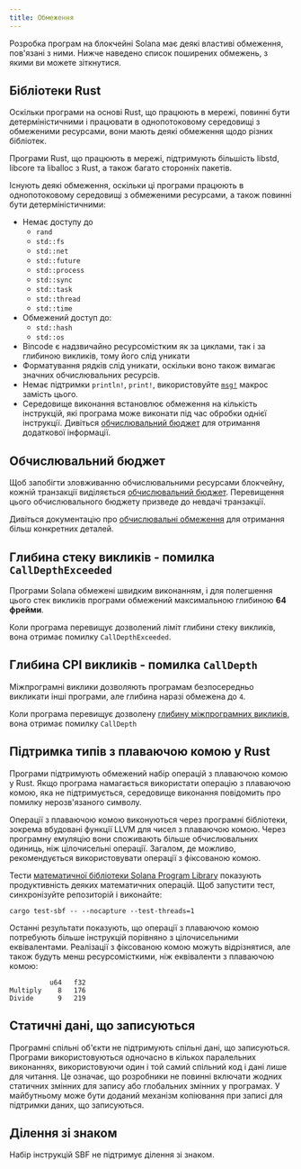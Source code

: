 ```yaml
---
title: Обмеження
---
```


Розробка програм на блокчейні Solana має деякі властиві обмеження, пов'язані з
ними. Нижче наведено список поширених обмежень, з якими ви можете зіткнутися.

## Бібліотеки Rust

Оскільки програми на основі Rust, що працюють в мережі, повинні бути
детерміністичними і працювати в однопотоковому середовищі з обмеженими
ресурсами, вони мають деякі обмеження щодо різних бібліотек.

Програми Rust, що працюють в мережі, підтримують більшість libstd, libcore та
liballoc з Rust, а також багато сторонніх пакетів.

Існують деякі обмеження, оскільки ці програми працюють в однопотоковому
середовищі з обмеженими ресурсами, а також повинні бути детерміністичними:

- Немає доступу до
  - `rand`
  - `std::fs`
  - `std::net`
  - `std::future`
  - `std::process`
  - `std::sync`
  - `std::task`
  - `std::thread`
  - `std::time`
- Обмежений доступ до:
  - `std::hash`
  - `std::os`
- Bincode є надзвичайно ресурсомістким як за циклами, так і за глибиною
  викликів, тому його слід уникати
- Форматування рядків слід уникати, оскільки воно також вимагає значних
  обчислювальних ресурсів.
- Немає підтримки `println!`, `print!`, використовуйте
  [`msg!`](https://github.com/solana-labs/solana/blob/d9b0fc0e3eec67dfe4a97d9298b15969b2804fab/sdk/program/src/log.rs#L33)
  макрос замість цього.
- Середовище виконання встановлює обмеження на кількість інструкцій, які
  програма може виконати під час обробки однієї інструкції. Дивіться
  [обчислювальний бюджет](/docs/core/fees#compute-budget) для отримання
  додаткової інформації.

## Обчислювальний бюджет

Щоб запобігти зловживанню обчислювальними ресурсами блокчейну, кожній транзакції
виділяється
[обчислювальний бюджет](/docs/references/terminology#compute-budget).
Перевищення цього обчислювального бюджету призведе до невдачі транзакції.

Дивіться документацію про
[обчислювальні обмеження](/docs/core/fees#compute-budget) для отримання більш
конкретних деталей.

## Глибина стеку викликів - помилка `CallDepthExceeded`

Програми Solana обмежені швидким виконанням, і для полегшення цього стек
викликів програми обмежений максимальною глибиною **64 фрейми**.

Коли програма перевищує дозволений ліміт глибини стеку викликів, вона отримає
помилку `CallDepthExceeded`.

## Глибина CPI викликів - помилка `CallDepth`

Міжпрограмні виклики дозволяють програмам безпосередньо викликати інші програми,
але глибина наразі обмежена до `4`.

Коли програма перевищує дозволену
[глибину міжпрограмних викликів](/docs/core/cpi), вона отримає помилку
`CallDepth`

## Підтримка типів з плаваючою комою у Rust

Програми підтримують обмежений набір операцій з плаваючою комою у Rust. Якщо
програма намагається використати операцію з плаваючою комою, яка не
підтримується, середовище виконання повідомить про помилку нерозв'язаного
символу.

Операції з плаваючою комою виконуються через програмні бібліотеки, зокрема
вбудовані функції LLVM для чисел з плаваючою комою. Через програмну емуляцію
вони споживають більше обчислювальних одиниць, ніж цілочисельні операції.
Загалом, де можливо, рекомендується використовувати операції з фіксованою комою.

Тести
[математичної бібліотеки Solana Program Library](https://github.com/solana-labs/solana-program-library/tree/master/libraries/math)
показують продуктивність деяких математичних операцій. Щоб запустити тест,
синхронізуйте репозиторій і виконайте:

```shell
cargo test-sbf -- --nocapture --test-threads=1
```

Останні результати показують, що операції з плаваючою комою потребують більше
інструкцій порівняно з цілочисельними еквівалентами. Реалізації з фіксованою
комою можуть відрізнятися, але також будуть менш ресурсомісткими, ніж
еквіваленти з плаваючою комою:

```text
          u64   f32
Multiply    8   176
Divide      9   219
```

## Статичні дані, що записуються

Програмні спільні об'єкти не підтримують спільні дані, що записуються. Програми
використовуються одночасно в кількох паралельних виконаннях, використовуючи один
і той самий спільний код і дані лише для читання. Це означає, що розробники не
повинні включати жодних статичних змінних для запису або глобальних змінних у
програмах. У майбутньому може бути доданий механізм копіювання при записі для
підтримки даних, що записуються.

## Ділення зі знаком

Набір інструкцій SBF не підтримує ділення зі знаком.
